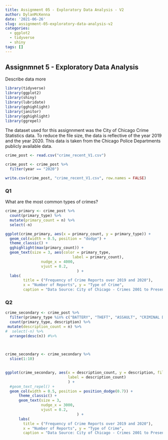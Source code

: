 ```yaml
---
title: Assignment 05 - Exploratory Data Analysis - V2
author: DylanMcKenna
date: '2021-06-26'
slug: assignment-05-exploratory-data-analysis-v2
categories:
  - ggplot2
  - tidyverse
  - shiny
tags: []
---
```


## Assignmnet 5 - Exploratory Data Analysis


Describe data more
```r
library(tidyverse)
library(ggplot2)
library(shiny)
library(lubridate)
library(gghighlight)
library(janitor)
library(gghighlight)
library(ggrepel)
```

The dataset used for this assignnment was the City of Chicago Crime Statistics data. To reduce the file size, the data is reflective of the year 2019 and the year 2020.  This data is taken from the Chicago Police Departments publicly available data. 


```r
crime_post <- read.csv("crime_recent_V1.csv")

crime_post <- crime_post %>%
  filter(year == "2020")

write.csv(crime_post, "crime_recent_V1.csv", row.names = FALSE)
```

### Q1
What are the most common types of crimes?

```r
crime_primary <- crime_post %>%
  count(primary_type) %>%
  mutate(primary_count = n) %>%
  select(-n)

ggplot(crime_primary, aes(x = primary_count, y = primary_type)) +
  geom_col(width = 0.5, position = "dodge") +
  theme_classic() +
  gghighlight(max(primary_count)) +
  geom_text(size = 3, aes(color = primary_type, 
                              label = primary_count),
                nudge_x = 4000,
                vjust = 0.2,
                                ) +
  labs(
        title = ("Frequency of Crime Reports over 2019 and 2020"),
        x = "Number of Reports", y = "Type of Crime",
        caption = "Data Source: City of Chicago - Crimes 2001 to Present") 
```


### Q2

```r

crime_secondary <- crime_post %>%
  filter(primary_type %in% c("BATTERY", "THEFT", "ASSAULT", "CRIMINAL DAMAGE", "DECEPTIVE PRACTICE")) %>%
  count(primary_type, description) %>%
 mutate(description_count = n) %>%
#  select(-n) %>%
  arrange(desc(n)) #%>%
  

  
crime_secondary <- crime_secondary %>%
  slice(1:10)
  

ggplot(crime_secondary, aes(x = description_count, y = description, fill = primary_type, 
                            label = description_count)
                            ) +
  #geom_text_repel() +
  geom_col(width = 0.5, position = position_dodge(0.7)) +
      theme_classic() +
      geom_text(size = 3,
                nudge_x = 3000,
                vjust = 0.2,
                                ) +
      labs(
        title = ("Frequency of Crime Reports over 2019 and 2020"),
        x = "Number of Reports", y = "Type of Crime",
        caption = "Data Source: City of Chicago - Crimes 2001 to Present") 

```

